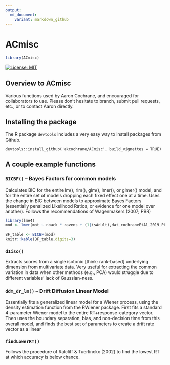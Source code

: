 ```yaml
---
output:
  md_document:
    variant: markdown_github
---
```


<!-- README.md is generated from README.Rmd. Please edit that file -->

# ACmisc
```r
library(ACmisc)
```

[![License: MIT](https://img.shields.io/badge/License-MIT-yellow.svg)](https://opensource.org/licenses/MIT)


## Overview to ACmisc

Various functions used by Aaron Cochrane, and encouraged for collaborators to use. Please don't hesitate to branch, submit pull requests, etc., or to contact Aaron directly.

## Installing the package

The R package `devtools` includes a very easy way to install packages from Github.

```
devtools::install_github('akcochrane/ACmisc', build_vignettes = TRUE)
```

## A couple example functions

### `BICBF()` -- Bayes Factors for common models

Calculates BIC for the entire lm(), rlm(), glm(), lmer(), or glmer() model, and for the entire set of models dropping each fixed effect one at a time. Uses the change in BIC between models to approximate Bayes Factors (essentially penalized Likelihood Ratios, or evidence for one model over another). Follows the recommendations of Wagenmakers (2007; PBR)

```r
library(lme4)
mod <- lmer(mot ~ nback * ravens + (1|isAdult),dat_cochraneEtAl_2019_PLOSOne)

BF_table <- BICBF(mod)
knitr::kable(BF_table,digits=3)
```

### `d1iso()`

Extracts scores from a single isotonic [think: rank-based] underlying dimension from multivariate data. Very useful for extracting the common variation in data when other methods (e.g., PCA) would struggle due to different variables' lack of Gaussian-ness.

### `ddm_dr_lm()` -- Drift Diffusion Linear Model

Essentially fits a generalized linear model for a Wiener process, using the density estimation function from the RWiener package. First fits a standard 4-parameter Wiener model to the entire RT+response-category vector. Then uses the boundary separation, bias, and non-decision time from this overall model, and finds the best set of parameters to create a drift rate vector as a linear 

### `findLowerRT()`

Follows the procedure of Ratcliff & Tuerlinckx (2002) to find the lowest RT at which accuracy is below chance.